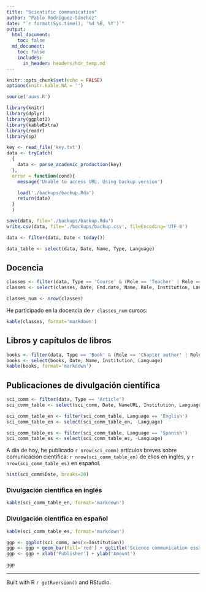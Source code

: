 ```yaml
---
title: "Scientific communication"
author: "Pablo Rodríguez-Sánchez"
date: "`r format(Sys.time(), '%d %B, %Y')`"
output:
  html_document:
    toc: false
  md_document:
    toc: false
    includes:
      in_header: headers/hdr_temp.md
---
```


```r
knitr::opts_chunk$set(echo = FALSE)
options(knitr.kable.NA = '')
```

```r
source('auxs.R')

library(knitr)
library(dplyr)
library(ggplot2)
library(kableExtra)
library(readr)
library(sp)
```


```r
key <- read_file('key.txt')
data <- tryCatch(
  {
    data <- parse_academic_production(key)
  },
  error = function(cond){
    message('Unable to access URL. Using backup version')

    load('./backups/backup.Rda')
    return(data)
  }
  )
```

```r
save(data, file='./backups/backup.Rda')
write.csv(data, file='./backups/backup.csv', fileEncoding='UTF-8')
```

```r
data <- filter(data, Date < today())
```

```r
data_table <- select(data, Date, Name, Type, Language)
```

## Docencia
```r
classes <- filter(data, Type == 'Course' & (Role == 'Teacher' | Role == 'Teaching assistant'))
classes <- select(classes, Date, End.date, Name, Role, Institution, Language)

classes_num <- nrow(classes)
```

He participado en la docencia de `r classes_num` cursos:

```r
kable(classes, format='markdown')
```

## Libros y capítulos de libros
```r
books <- filter(data, Type == 'Book' & (Role == 'Chapter author' | Role == 'Author'))
books <- select(books, Date, Name, Institution, Language)
kable(books, format='markdown')
```

## Publicaciones de divulgación científica
```r
sci_comm <- filter(data, Type == 'Article')
sci_comm_table <- select(sci_comm, Date, NameURL, Institution, Language)

sci_comm_table_en <- filter(sci_comm_table, Language == 'English')
sci_comm_table_en <- select(sci_comm_table_en, -Language)

sci_comm_table_es <- filter(sci_comm_table, Language == 'Spanish')
sci_comm_table_es <- select(sci_comm_table_es, -Language)
```

A día de hoy, he publicado `r nrow(sci_comm)` artículos breves sobre comunicación científica: `r nrow(sci_comm_table_en)` de ellos en inglés, y `r nrow(sci_comm_table_es)` en español.

```r
hist(sci_comm$Date, breaks=20)
```

### Divulgación científica en inglés

```r
kable(sci_comm_table_en, format='markdown')
```

### Divulgación científica en español

```r
kable(sci_comm_table_es, format='markdown')
```

```r
ggp <- ggplot(sci_comm, aes(x=Institution))
ggp <- ggp + geom_bar(fill='red') + ggtitle('Science communication essays')
ggp <- ggp + xlab('Publisher') + ylab('Amount')

ggp
```

***

Built with R `r getRversion()` and RStudio.
